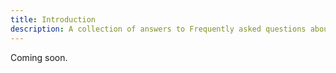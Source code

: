 ---
title: Introduction
description: A collection of answers to Frequently asked questions about Mem0.
---

Coming soon.